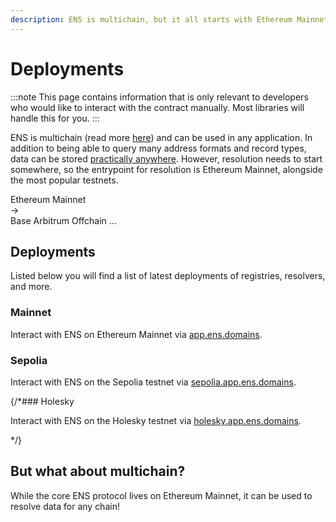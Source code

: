 ```yaml
---
description: ENS is multichain, but it all starts with Ethereum Mainnet. This page contains common addresses for ENS contracts.
---
```



# Deployments

:::note
This page contains information that is only relevant to developers who would
like to interact with the contract manually. Most libraries will handle this
for you.
:::

ENS is multichain (read more [here](/web/multichain)) and can be used in any application.
In addition to being able to query many address formats and record types, data can be stored [practically anywhere](/learn/ccip-read).
However, resolution needs to start somewhere, so the entrypoint for resolution is Ethereum Mainnet, alongside the most popular testnets.

<Card className="flex justify-center gap-4">
  <span>Ethereum Mainnet</span>
  <div>→</div>
  <div className="flex flex-col">
    <span>Base</span>
    <span>Arbitrum</span>
    <span>Offchain</span>
    <span>...</span>
  </div>
</Card>

## Deployments

Listed below you will find a list of latest deployments of registries, resolvers, and more.

### Mainnet

Interact with ENS on Ethereum Mainnet via [app.ens.domains](https://app.ens.domains).

<ContractDeployments chain="mainnet" />

### Sepolia

Interact with ENS on the Sepolia testnet via [sepolia.app.ens.domains](https://sepolia.app.ens.domains).

<ContractDeployments chain="sepolia" />

{/*### Holesky

Interact with ENS on the Holesky testnet via [holesky.app.ens.domains](https://holesky.app.ens.domains).

<ContractDeployments chain="holesky" />*/}

## But what about multichain?

While the core ENS protocol lives on Ethereum Mainnet, it can be used to resolve data for any chain!

<EmbedLink
  title="Offchain / L2 Resolvers"
  description="Learn more about ENS on Layer 2 and offchain solutions"
  href="/resolvers/ccip-read"
/>
